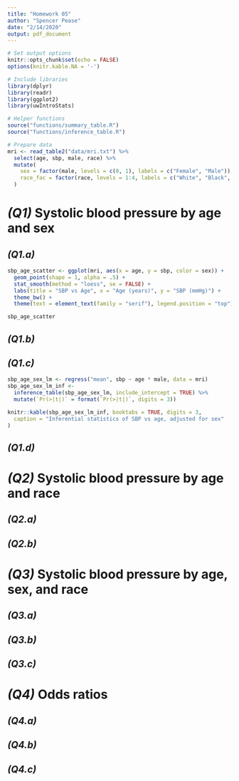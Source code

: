 ```yaml
---
title: "Homework 05"
author: "Spencer Pease"
date: "2/14/2020"
output: pdf_document
---
```


```r

# Set output options
knitr::opts_chunk$set(echo = FALSE)
options(knitr.kable.NA = '-')

# Include libraries
library(dplyr)
library(readr)
library(ggplot2)
library(uwIntroStats)

# Helper functions
source("functions/summary_table.R")
source("functions/inference_table.R")

# Prepare data
mri <- read_table2("data/mri.txt") %>%
  select(age, sbp, male, race) %>%
  mutate(
    sex = factor(male, levels = c(0, 1), labels = c("Female", "Male")),
    race_fac = factor(race, levels = 1:4, labels = c("White", "Black", "Asian", "Other"))
  )

```

# _(Q1)_  Systolic blood pressure by age and sex

## _(Q1.a)_

```r
sbp_age_scatter <- ggplot(mri, aes(x = age, y = sbp, color = sex)) +
  geom_point(shape = 1, alpha = .5) +
  stat_smooth(method = "loess", se = FALSE) +
  labs(title = "SBP vs Age", x = "Age (years)", y = "SBP (mmHg)") +
  theme_bw() +
  theme(text = element_text(family = "serif"), legend.position = "top")
```

```r
sbp_age_scatter
```

## _(Q1.b)_

## _(Q1.c)_

```r
sbp_age_sex_lm <- regress("mean", sbp ~ age * male, data = mri)
sbp_age_sex_lm_inf <-
  inference_table(sbp_age_sex_lm, include_intercept = TRUE) %>%
  mutate(`Pr(>|t|)` = format(`Pr(>|t|)`, digits = 3))

knitr::kable(sbp_age_sex_lm_inf, booktabs = TRUE, digits = 3,
  caption = "Inferential statistics of SBP vs age, adjusted for sex"
)

```


## _(Q1.d)_

# _(Q2)_ Systolic blood pressure by age and race

## _(Q2.a)_
## _(Q2.b)_

# _(Q3)_ Systolic blood pressure by age, sex, and race

## _(Q3.a)_
## _(Q3.b)_
## _(Q3.c)_

# _(Q4)_ Odds ratios

## _(Q4.a)_
## _(Q4.b)_
## _(Q4.c)_
